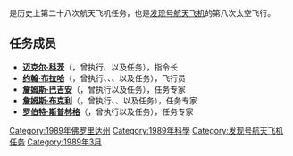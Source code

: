 {{noteTA
|G1=Aero
}}
{{Infobox spaceflight
| operator           = [[美国国家航空航天局|美国国家航空航天局]]
| name               = {{lang|en|STS-29}}
| insignia           = Sts-29-patch.png
| spacecraft         = [[發現號太空梭|发现号]]
| crew_size          = 5 
| launch_site        = 佛罗里达州[[肯尼迪航天中心|肯尼迪航天中心]]<br />{{lang|en|LC 39B}} 
| launch_date        = 1989年3月13日<br />9:57:00 {{lang|en|EST}} 
| landing_date       = 1989年3月18日<br />6:35:51 {{lang|en|PDT}}
| launch_mass        = {{convert|116281|kg}}
| landing_mass       = {{convert|88353|kg}}
| payload_mass       = {{convert|17280|kg}}| mission_duration     = 4天23小时38分钟52秒
| orbit_apoapsis     = 308千米
| orbit_periapsis    = 297千米
| orbits_completed   = 80
| apsis              = 地
| orbit_reference    = [[地心轨道|地心轨道]]
| orbit_regime       = [[近地轨道|近地轨道]]
| orbit_inclination  = 28.5°
| orbit_period       = 90.6分钟
| distance_travelled = 3,200,000千米

| crew_photo         = STS-29_crew.jpg
| crew_photo_caption = 后排左起：巴吉安、斯普林格、布克利<br />前排左起：布拉哈、科茨
| next_mission       = [[File:Sts-30-patch.png|25px]] {{lang|en|[[STS-30|STS-30]]}}
| programme          = [[美國太空梭計劃|美國太空梭計劃]]
| previous_mission   = [[File:Sts-27-patch.svg|25px]] {{lang|en|[[STS-27|STS-27]]}}|
|}}

'''{{lang|en|STS-29}}'''是历史上第二十八次航天飞机任务，也是[[發現號太空梭|发现号航天飞机]]的第八次太空飞行。

== 任务成员 ==
* '''[[迈克尔·科茨|迈克尔·科茨]]'''（{{lang|en|Michael Coats}}，曾执行{{lang|en|[[STS-41-D|STS-41-D]]}}、{{lang|en|STS-29}}以及{{lang|en|[[STS-39|STS-39]]}}任务），指令长
* '''[[约翰·布拉哈|约翰·布拉哈]]'''（{{lang|en|John E. Blaha}}，曾执行{{lang|en|STS-29}}、{{lang|en|[[STS-33|STS-33]]}}、{{lang|en|[[STS-43|STS-43]]}}、{{lang|en|[[STS-58|STS-58]]}}以及{{lang|en|[[STS-79|STS-79]]}}任务），飞行员
* '''[[詹姆斯·巴吉安|詹姆斯·巴吉安]]'''（{{lang|en|James P. Bagian}}，曾执行{{lang|en|STS-29}}以及{{lang|en|[[STS-40|STS-40]]}}任务），任务专家
* '''[[詹姆斯·布克利|詹姆斯·布克利]]'''（{{lang|en|James Buchli}}，曾执行{{lang|en|[[STS-51-C|STS-51-C]]}}、{{lang|en|[[STS-61-A|STS-61-A]]}}、{{lang|en|STS-29}}以及{{lang|en|[[STS-48|STS-48]]}}任务），任务专家
* '''[[罗伯特·斯普林格|罗伯特·斯普林格]]'''（{{lang|en|Robert C. Springer}}，曾执行{{lang|en|STS-29}}以及{{lang|en|[[STS-38|STS-38]]}}任务），任务专家

{{发现号航天飞机}}
[[Category:1989年佛罗里达州|Category:1989年佛罗里达州]]
[[Category:1989年科學|Category:1989年科學]]
[[Category:发现号航天飞机任务|Category:发现号航天飞机任务]]
[[Category:1989年3月|Category:1989年3月]]